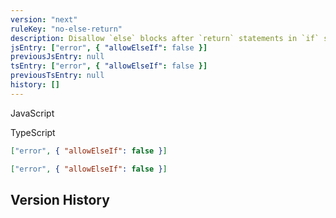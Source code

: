 ```yaml
---
version: "next"
ruleKey: "no-else-return"
description: Disallow `else` blocks after `return` statements in `if` statements
jsEntry: ["error", { "allowElseIf": false }]
previousJsEntry: null
tsEntry: ["error", { "allowElseIf": false }]
previousTsEntry: null
history: []
---
```


<Tabs defaultValue="js">

<TabsList>
  <TabsTrigger value="js">
    <div className="flex gap-2 items-center">
      <RuleLevelIcon level="error" />
      <p>JavaScript</p>
    </div>
  </TabsTrigger>
  <TabsTrigger value="ts">
    <div className="flex gap-2 items-center">
      <RuleLevelIcon ts level="error" />
      <p>TypeScript</p>
    </div>
  </TabsTrigger>
</TabsList>

<TabsContent value="js">

```json
["error", { "allowElseIf": false }]
```

</TabsContent>

<TabsContent value="ts">

```json
["error", { "allowElseIf": false }]
```

</TabsContent>

</Tabs>

## Version History

<RuleHistory ruleKey="no-else-return" />
